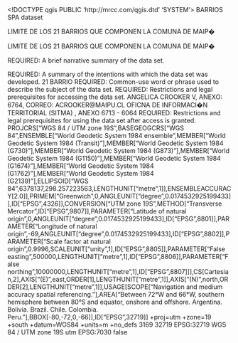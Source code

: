 <!DOCTYPE qgis PUBLIC 'http://mrcc.com/qgis.dtd' 'SYSTEM'>
<qgis version="3.28.11-Firenze">
  <identifier>BARRIOS</identifier>
  <parentidentifier></parentidentifier>
  <language>SPA</language>
  <type>dataset</type>
  <title>BARRIOS</title>
  <abstract>LIMITE DE LOS 21 BARRIOS QUE COMPONEN LA COMUNA DE MAIP�

LIMITE DE LOS 21 BARRIOS QUE COMPONEN LA COMUNA DE MAIP�

REQUIRED: A brief narrative summary of the data set.

REQUIRED: A summary of the intentions with which the data set was developed.</abstract>
  <keywords vocabulary="Buscar claves">
    <keyword>21 BARRIO</keyword>
  </keywords>
  <keywords vocabulary="gmd:topicCategory">
    <keyword>REQUIRED: Common-use word or phrase used to describe the subject of the data set.</keyword>
  </keywords>
  <links>
    <link url="Server=172.16.101.5; Service=5151; Database=maipu; User=maipu; Version=sde.DEFAULT" description="" size="" format="" mimeType="" type="ArcSDE Connection" name="SDE Feature Class"/>
  </links>
  <fees></fees>
  <constraints type="Acceso">REQUIRED: Restrictions and legal prerequisites for accessing the data set.</constraints>
  <rights>ANGELICA CROOKER V, ANEXO: 6764, CORREO: ACROOKER@MAIPU.CL&#xd;
OFICNA DE INFORMACI�N TERRITORIAL (SITMA) , ANEXO 6713 - 6064</rights>
  <rights>REQUIRED: Restrictions and legal prerequisites for using the data set after access is granted.</rights>
  <encoding></encoding>
  <crs>
    <spatialrefsys nativeFormat="Wkt">
      <wkt>PROJCRS["WGS 84 / UTM zone 19S",BASEGEOGCRS["WGS 84",ENSEMBLE["World Geodetic System 1984 ensemble",MEMBER["World Geodetic System 1984 (Transit)"],MEMBER["World Geodetic System 1984 (G730)"],MEMBER["World Geodetic System 1984 (G873)"],MEMBER["World Geodetic System 1984 (G1150)"],MEMBER["World Geodetic System 1984 (G1674)"],MEMBER["World Geodetic System 1984 (G1762)"],MEMBER["World Geodetic System 1984 (G2139)"],ELLIPSOID["WGS 84",6378137,298.257223563,LENGTHUNIT["metre",1]],ENSEMBLEACCURACY[2.0]],PRIMEM["Greenwich",0,ANGLEUNIT["degree",0.0174532925199433]],ID["EPSG",4326]],CONVERSION["UTM zone 19S",METHOD["Transverse Mercator",ID["EPSG",9807]],PARAMETER["Latitude of natural origin",0,ANGLEUNIT["degree",0.0174532925199433],ID["EPSG",8801]],PARAMETER["Longitude of natural origin",-69,ANGLEUNIT["degree",0.0174532925199433],ID["EPSG",8802]],PARAMETER["Scale factor at natural origin",0.9996,SCALEUNIT["unity",1],ID["EPSG",8805]],PARAMETER["False easting",500000,LENGTHUNIT["metre",1],ID["EPSG",8806]],PARAMETER["False northing",10000000,LENGTHUNIT["metre",1],ID["EPSG",8807]]],CS[Cartesian,2],AXIS["(E)",east,ORDER[1],LENGTHUNIT["metre",1]],AXIS["(N)",north,ORDER[2],LENGTHUNIT["metre",1]],USAGE[SCOPE["Navigation and medium accuracy spatial referencing."],AREA["Between 72°W and 66°W, southern hemisphere between 80°S and equator, onshore and offshore. Argentina. Bolivia. Brazil. Chile. Colombia. Peru."],BBOX[-80,-72,0,-66]],ID["EPSG",32719]]</wkt>
      <proj4>+proj=utm +zone=19 +south +datum=WGS84 +units=m +no_defs</proj4>
      <srsid>3169</srsid>
      <srid>32719</srid>
      <authid>EPSG:32719</authid>
      <description>WGS 84 / UTM zone 19S</description>
      <projectionacronym>utm</projectionacronym>
      <ellipsoidacronym>EPSG:7030</ellipsoidacronym>
      <geographicflag>false</geographicflag>
    </spatialrefsys>
  </crs>
  <extent>
    <spatial minx="320734.71875" minz="0" maxx="340407.45367399998940527" maxz="0" dimensions="2" maxy="6296509.82941500004380941" miny="6283952.61736700031906366" crs="EPSG:32719"/>
  </extent>
</qgis>
